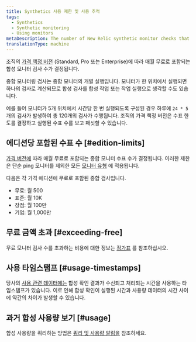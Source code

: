 ```yaml
---
title: Synthetics 사용 제한 및 사용 추적
tags:
  - Synthetics
  - Synthetic monitoring
  - Using monitors
metaDescription: The number of New Relic synthetic monitor checks that are included per month with each pricing edition.
translationType: machine
---
```


조직의 [가격 책정 버전](/docs/accounts/accounts-billing/new-relic-one-pricing-billing/new-relic-one-pricing-billing/#editions) (Standard, Pro 또는 Enterprise)에 따라 매월 무료로 포함되는 합성 모니터 검사 수가 결정됩니다.

종합 모니터링 검사는 종합 모니터의 개별 실행입니다. 모니터가 한 위치에서 실행되면 하나의 검사로 계산되므로 합성 검사를 합성 작업 또는 작업 실행으로 생각할 수도 있습니다.

예를 들어 모니터가 5개 위치에서 시간당 한 번 실행되도록 구성된 경우 하루에 `24 * 5` 개의 검사가 발생하여 총 120개의 검사가 수행됩니다. 조직의 가격 책정 버전은 수표 한도를 결정하고 실행된 수표 수를 보고 패싯할 수 있습니다.

## 에디션당 포함된 수표 수 [#edition-limits]

[가격 버전에](/docs/accounts/accounts-billing/new-relic-one-pricing-billing/new-relic-one-pricing-billing/#editions) 따라 매월 무료로 포함되는 종합 모니터 수표 수가 결정됩니다. 이러한 제한은 단순 ping 모니터를 제외한 모든 [모니터 유형](/docs/synthetics/synthetic-monitoring/getting-started/types-synthetic-monitors) 에 적용됩니다.

다음은 각 가격 에디션에 무료로 포함된 종합 검사입니다.

* 무료: 월 500
* 표준: 월 10K
* 장점: 월 100만
* 기업: 월 1,000만

## 무료 금액 초과 [#exceeding-free]

무료 모니터 검사 수를 초과하는 비용에 대한 정보는 [정가표](/docs/licenses/license-information/usage-plans/new-relic-one-usage-plan-descriptions#list-price) 를 참조하십시오.

## 사용 타임스탬프 [#usage-timestamps]

당사의 [사용 관련 데이터에는](/docs/accounts/accounts-billing/new-relic-one-pricing-billing/usage-queries-alerts) 합성 확인 결과가 수신되고 처리되는 시간을 사용하는 타임스탬프가 있습니다. 이로 인해 합성 확인이 실행된 시간과 사용량 데이터의 시간 사이에 약간의 차이가 발생할 수 있습니다.

## 과거 합성 사용량 보기 [#usage]

합성 사용량을 쿼리하는 방법은 [쿼리 및 사용량 알림을](/docs/accounts/accounts-billing/new-relic-one-pricing-billing/usage-queries-alerts/#synthetics-usage) 참조하세요.
